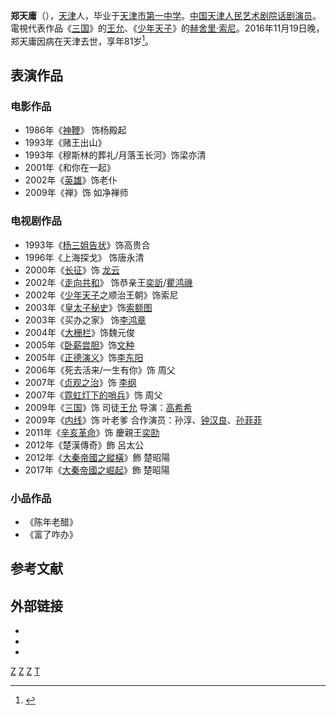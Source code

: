 {{藝人
|姓名 = 郑天庸
|類型 = 男演員
|圖片 = 
|圖片尺寸 = 
|圖片簡介 = 
|外文名 = 
|外文 =  
|羅馬拼音 = 
|英文名 = 
|暱稱 = 
|其他藝名 = 
|國籍 = {{PRC}}
|民族 = 
|籍貫 = [[中国|中国]][[天津|天津]]
|出生日期 = 1935年
|出生地點 = {{ROC}}[[天津市|天津市]]
|逝世日期 = {{death date and age|2016|11|19|1935}}
|逝世地點 = {{CHN}}[[天津市|天津市]]
|職業 = [[话剧|话剧]][[演員|演員]]、[[电视剧|电视剧]]演員、[[电影|电影]][[演員|演員]] 
|語言 = 
|教育程度 = 
|宗教信仰 =
|配偶 = 
|兒女 = 
|父母 = 
|音樂類型 = 
|演奏樂器 = 
|出道作 = 
|唱片公司 = 
|經紀公司 = 
|網站 = 
|相關團體 = 
|IMDb = 
|獎項 = 
|原名 = 
|出生地 = 
}}
'''郑天庸'''（{{bd|1935年||2016年|11月19日|catIdx=Z}}），[[天津|天津]]人，毕业于[[天津市第一中学|天津市第一中学]]。[[中国|中国]][[天津人民艺术剧院|天津人民艺术剧院]][[话剧|话剧]][[演员|演员]]。電視代表作品《[[三国_(电视剧)|三国]]》的[[王允|王允]]、《[[少年天子_(电视剧)|少年天子]]》的[[赫舍里·索尼|赫舍里·索尼]]。2016年11月19日晚，郑天庸因病在天津去世，享年81岁<ref>{{Cite web|title=表演艺术家郑天庸在津去世|url=http://news.163.com/16/1121/08/C6CNFL9100014Q4P.html|access-date=2016-11-22|author=王洋|date=2016-11-21|publisher=[[城市快报_(天津)|城市快报]]|language=zh|archive-url=https://web.archive.org/web/20161122160338/http://news.163.com/16/1121/08/C6CNFL9100014Q4P.html|archive-date=2016-11-22|dead-url=yes}}</ref>。

==表演作品==
===电影作品===
*1986年《[[神鞭|神鞭]]》 饰杨殿起
*1993年《赌王出山》
*1993年《穆斯林的葬礼/月落玉长河》饰梁亦清
*2001年《和你在一起》
*2002年《[[英雄|英雄]]》饰老仆
*2009年《禅》饰 如净禅师

===电视剧作品===
*1993年《[[杨三姐告状|杨三姐告状]]》饰高贵合 
*1996年《上海探戈》 饰唐永清
*2000年《[[长征|长征]]》饰 [[龙云|龙云]] 
*2002年《[[走向共和|走向共和]]》 饰恭亲王[[奕訢|奕訢]]/[[瞿鸿禨|瞿鸿禨]] 
*2002年《[[少年天子_(电视剧)|少年天子]]之顺治王朝》饰索尼 
*2003年《[[皇太子秘史|皇太子秘史]]》饰[[索额图|索额图]]
*2003年《买办之家》 饰[[李鸿章|李鸿章]]
*2004年《[[大栅栏|大栅栏]]》饰魏元俊
*2005年《[[卧薪尝胆_(电视剧)|卧薪尝胆]]》饰[[文种|文种]] 
*2005年《[[正德演义|正德演义]]》饰[[李东阳|李东阳]]
*2006年《死去活来/一生有你》饰 周父
*2007年《[[贞观之治_(电视剧)|贞观之治]]》饰 [[李纲_(唐)|李纲]] 
*2007年《[[霓虹灯下的哨兵|霓虹灯下的哨兵]]》饰 周父
*2009年《[[三国_(电视剧)|三国]]》饰 司徒[[王允|王允]] 导演：[[高希希|高希希]]
*2009年《[[内线|内线]]》饰 叶老爹 合作演员：孙淳、[[钟汉良|钟汉良]]、[[孙菲菲|孙菲菲]]
*2011年《[[辛亥革命_(電視劇)|辛亥革命]]》饰 慶親王[[奕劻|奕劻]] 
*2012年《楚漢傳奇》飾 呂太公
*2012年《[[大秦帝国之纵横|大秦帝國之縱橫]]》飾 楚昭陽
*2017年《[[大秦帝国之崛起|大秦帝國之崛起]]》飾 楚昭陽

===小品作品===
*《陈年老醋》
*《富了咋办》
==参考文献==
{{reflist}}
==外部链接==
*{{Douban people}}
*{{IMDb name}}
*{{1905 star|id=18233}}
{{Authority control}}
[[Category:中国电影男演员|Z]]
[[Category:中国电视男演员|Z]]
[[Category:天津人|Z]]
[[Category:郑姓|T]]